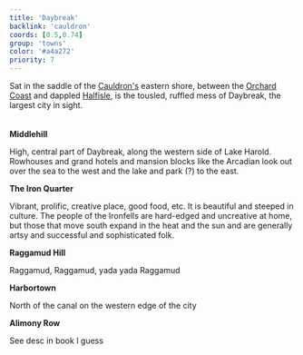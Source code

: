 ```yaml
---
title: 'Daybreak'
backlink: 'cauldron'
coords: [0.5,0.74]
group: 'towns'
color: '#a4a272'
priority: 7
---
```


Sat in the saddle of the [Cauldron's](cauldron) eastern shore, between the [Orchard Coast](orchardcoast) and dappled [Halfisle](halfisle), is the tousled, ruffled mess of Daybreak, the largest city in sight.
\
\
\
**Middlehill**

High, central part of Daybreak, along the western side of Lake Harold. Rowhouses and grand hotels and mansion blocks like the Arcadian look out over the sea to the west and the lake and park (?) to the east.

**The Iron Quarter**

Vibrant, prolific, creative place, good food, etc. It is beautiful and steeped in culture.
The people of the Ironfells are hard-edged and uncreative at home, but those that move south expand in the heat and the sun and are generally artsy and successful and sophisticated folk.

**Raggamud Hill**

Raggamud, Raggamud, yada yada Raggamud

**Harbortown**

North of the canal on the western edge of the city

**Alimony Row**

See desc in book I guess